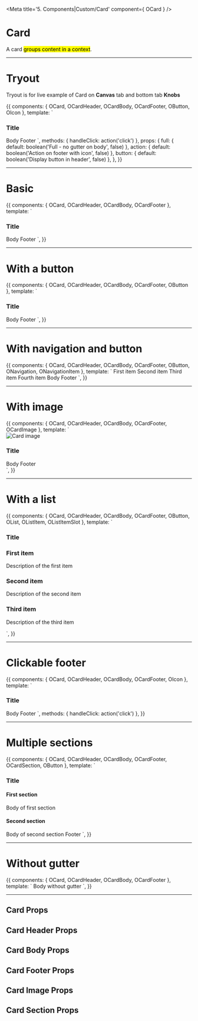 <!-- Storybook Addon imports -->

<!-- Component import -->

<!-- Additional subcomponents -->



<!-- Additional Helpers -->

<!-- Need to add decorator to Story, for router-link to be recognized -->


<Meta title='5. Components|Custom/Card' component={ OCard } />

# Card

A card <mark>groups content in a context</mark>.

<hr/>


# Tryout

Tryout is for live example of Card on **Canvas** tab and bottom tab **Knobs**

<Story name='Tryout'>
  {{
    components: { OCard, OCardHeader, OCardBody, OCardFooter, OButton, OIcon },
    template: `<o-card :full="full">
      <o-card-header>
        <h3>Title</h3>
        <o-button text="Action" v-if="button" />
      </o-card-header>
      <o-card-body>
        Body
      </o-card-body>
      <o-card-footer :action="action" @click="handleClick">
        Footer
        <o-icon symbol="plus" v-if="action"></o-icon>
      </o-card-footer>
    </o-card>`,
    methods: { handleClick: action('click') },
    props: {
      full: {
        default: boolean('Full - no gutter on body', false)
      },
      action: {
        default: boolean('Action on footer with icon', false)
      },
      button: {
        default: boolean('Display button in header', false)
      },
    },
  }}
</Story>

<hr />


# Basic

<Preview>
  <Story name='Basic'>
    {{
      components: { OCard, OCardHeader, OCardBody, OCardFooter },
      template: `<o-card>
        <o-card-header>
          <h3>Title</h3>
        </o-card-header>
        <o-card-body>
          Body
        </o-card-body>
        <o-card-footer>
          Footer
        </o-card-footer>
      </o-card>`,
    }}
  </Story>
</Preview>

<hr />


# With a button

<Preview>
  <Story name='With a button'>
    {{
      components: { OCard, OCardHeader, OCardBody, OCardFooter, OButton },
      template: `<o-card>
        <o-card-header>
          <h3>Title</h3>
          <o-button text="Action" />
        </o-card-header>
        <o-card-body>
          Body
        </o-card-body>
        <o-card-footer>
          Footer
        </o-card-footer>
      </o-card>`,
    }}
  </Story>
</Preview>

<hr />


# With navigation and button

<Preview>
  <Story name='With navigation and button' decorators={[BasicRouterDecorator]}>
    {{
      components: { OCard, OCardHeader, OCardBody, OCardFooter, OButton, ONavigation, ONavigationItem },
      template: `<o-card>
        <o-card-header>
          <o-navigation>
            <o-navigation-item to="/">First item</o-navigation-item>
            <o-navigation-item to="/breadcrumbs">Second item</o-navigation-item>
            <o-navigation-item to="/message">Third item</o-navigation-item>
            <o-navigation-item to="/empty-state">Fourth item</o-navigation-item>
          </o-navigation>
          <o-button text="Action" />
        </o-card-header>
        <o-card-body>
          Body
        </o-card-body>
        <o-card-footer>
          Footer
        </o-card-footer>
      </o-card>`,
    }}
  </Story>
</Preview>

<hr />


# With image

<Preview>
  <Story name='With image'>
    {{
      components: { OCard, OCardHeader, OCardBody, OCardFooter, OCardImage },
      template: `<div class="grid grid--1 md:grid--2">
        <o-card>
          <o-card-image>
            <img src="https://orangecss.com/images/thumbnails/width-480/hedgehog-480.jpg" alt="Card image">
          </o-card-image>
          <o-card-header>
            <h3>Title</h3>
          </o-card-header>
          <o-card-body>
            Body
          </o-card-body>
          <o-card-footer>
            Footer
          </o-card-footer>
        </o-card>
      </div>`,
    }}
  </Story>
</Preview>

<hr />


# With a list

<Preview>
  <Story name='With a list'>
    {{
      components: { OCard, OCardHeader, OCardBody, OCardFooter, OButton, OList, OListItem, OListItemSlot },
      template: `<o-card :full="true">
        <o-card-header>
          <h3>Title</h3>
        </o-card-header>
        <o-card-body>
          <o-list :hover="true" :divide="true">
            <o-list-item>
              <o-list-item-slot>
                <h3>First item</h3>
                <p>Description of the first item</p>
              </o-list-item-slot>
              <o-list-item-slot :action="true">
                <o-button text="Action" role="small" />
              </o-list-item-slot>
            </o-list-item>
            <o-list-item>
              <o-list-item-slot>
                <h3>Second item</h3>
                <p>Description of the second item</p>
              </o-list-item-slot>
              <o-list-item-slot :action="true">
                <o-button text="Action" role="small" />
              </o-list-item-slot>
            </o-list-item>
            <o-list-item>
              <o-list-item-slot>
                <h3>Third item</h3>
                <p>Description of the third item</p>
              </o-list-item-slot>
              <o-list-item-slot :action="true">
                <o-button text="Action" role="small" />
              </o-list-item-slot>
            </o-list-item>
          </o-list>
        </o-card-body>
      </o-card>`,
    }}
  </Story>
</Preview>

<hr />


# Clickable footer

<Preview>
  <Story name='Clickable footer'>
    {{
      components: { OCard, OCardHeader, OCardBody, OCardFooter, OIcon },
      template: `<o-card>
        <o-card-header>
          <h3>Title</h3>
        </o-card-header>
        <o-card-body>
          Body
        </o-card-body>
        <o-card-footer :action="true" @click="handleClick">
          Footer
          <o-icon symbol="plus"></o-icon>
        </o-card-footer>
      </o-card>`,
      methods: { handleClick: action('click') },
    }}
  </Story>
</Preview>

<hr />


# Multiple sections

<Preview>
  <Story name='Multiple sections'>
    {{
      components: { OCard, OCardHeader, OCardBody, OCardFooter, OCardSection, OButton },
      template: `<o-card>
        <o-card-header>
          <h3>Title</h3>
          <o-button text="Action" />
        </o-card-header>
        <o-card-section>
          <o-card-header>
            <h4>First section</h4>
            <o-button text="Action" size="small" color="gray" />
          </o-card-header>
          <o-card-body>
            Body of first section
          </o-card-body>
        </o-card-section>
        <o-card-section>
          <o-card-header>
            <h4>Second section</h4>
            <o-button text="Action" size="small" color="gray" />
          </o-card-header>
          <o-card-body>
            Body of second section
          </o-card-body>
        </o-card-section>
        <o-card-footer>
          Footer
        </o-card-footer>
      </o-card>`,
    }}
  </Story>
</Preview>

<hr />


# Without gutter

<Preview>
  <Story name='Without gutter'>
    {{
      components: { OCard, OCardHeader, OCardBody, OCardFooter },
      template: `<o-card :full="true">
        <o-card-body>
          Body without gutter
        </o-card-body>
      </o-card>`,
    }}
  </Story>
</Preview>

<hr />


## Card Props

<Props of={OCard} />


## Card Header Props

<Props of={OCardHeader} />


## Card Body Props

<Props of={OCardBody} />


## Card Footer Props

<Props of={OCardFooter} />


## Card Image Props

<Props of={OCardImage} />


## Card Section Props

<Props of={OCardSection} />
